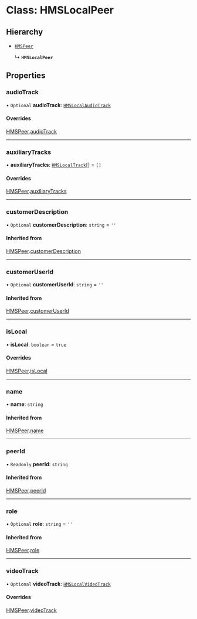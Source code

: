 # Class: HMSLocalPeer

## Hierarchy

-   [`HMSPeer`](/ts-docs/classes/hmspeer)

    ↳ **`HMSLocalPeer`**

## Properties

### audioTrack

• `Optional` **audioTrack**: [`HMSLocalAudioTrack`](/ts-docs/classes/hmslocalaudiotrack)

#### Overrides

[HMSPeer](/ts-docs/classes/hmspeer).[audioTrack](/ts-docs/classes/hmspeer#audiotrack)

---

### auxiliaryTracks

• **auxiliaryTracks**: [`HMSLocalTrack`](/ts-docs/modules#hmslocaltrack)[] = `[]`

#### Overrides

[HMSPeer](/ts-docs/classes/hmspeer).[auxiliaryTracks](/ts-docs/classes/hmspeer#auxiliarytracks)

---

### customerDescription

• `Optional` **customerDescription**: `string` = `''`

#### Inherited from

[HMSPeer](/ts-docs/classes/hmspeer).[customerDescription](/ts-docs/classes/hmspeer#customerdescription)

---

### customerUserId

• `Optional` **customerUserId**: `string` = `''`

#### Inherited from

[HMSPeer](/ts-docs/classes/hmspeer).[customerUserId](/ts-docs/classes/hmspeer#customeruserid)

---

### isLocal

• **isLocal**: `boolean` = `true`

#### Overrides

[HMSPeer](/ts-docs/classes/hmspeer).[isLocal](/ts-docs/classes/hmspeer#islocal)

---

### name

• **name**: `string`

#### Inherited from

[HMSPeer](/ts-docs/classes/hmspeer).[name](/ts-docs/classes/hmspeer#name)

---

### peerId

• `Readonly` **peerId**: `string`

#### Inherited from

[HMSPeer](/ts-docs/classes/hmspeer).[peerId](/ts-docs/classes/hmspeer#peerid)

---

### role

• `Optional` **role**: `string` = `''`

#### Inherited from

[HMSPeer](/ts-docs/classes/hmspeer).[role](/ts-docs/classes/hmspeer#role)

---

### videoTrack

• `Optional` **videoTrack**: [`HMSLocalVideoTrack`](/ts-docs/classes/hmslocalvideotrack)

#### Overrides

[HMSPeer](/ts-docs/classes/hmspeer).[videoTrack](/ts-docs/classes/hmspeer#videotrack)
